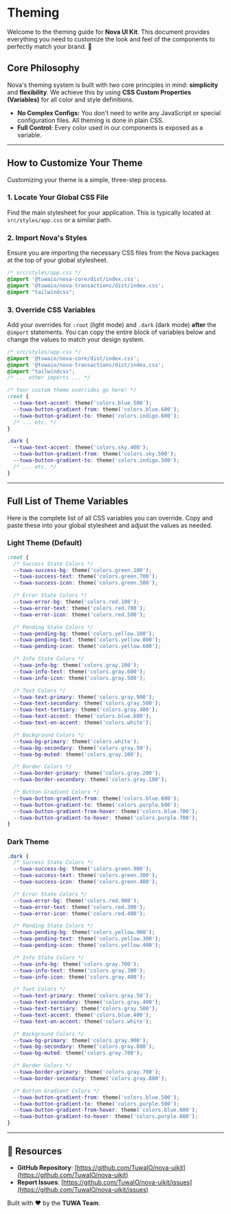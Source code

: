 # Theming

Welcome to the theming guide for **Nova UI Kit**. This document provides everything you need to customize the look and feel of the components to perfectly match your brand. 🎨

## Core Philosophy

Nova's theming system is built with two core principles in mind: **simplicity** and **flexibility**. We achieve this by using **CSS Custom Properties (Variables)** for all color and style definitions.

-   **No Complex Configs:** You don't need to write any JavaScript or special configuration files. All theming is done in plain CSS.
-   **Full Control:** Every color used in our components is exposed as a variable.

---

## How to Customize Your Theme

Customizing your theme is a simple, three-step process.

### 1. Locate Your Global CSS File

Find the main stylesheet for your application. This is typically located at `src/styles/app.css` or a similar path.

### 2. Import Nova's Styles

Ensure you are importing the necessary CSS files from the Nova packages at the top of your global stylesheet.

```css
/* src/styles/app.css */
@import '@tuwaio/nova-core/dist/index.css';
@import '@tuwaio/nova-transactions/dist/index.css';
@import "tailwindcss";
````

### 3. Override CSS Variables

Add your overrides for `:root` (light mode) and `.dark` (dark mode) **after** the `@import` statements. You can copy the entire block of variables below and change the values to match your design system.

```css
/* src/styles/app.css */
@import '@tuwaio/nova-core/dist/index.css';
@import '@tuwaio/nova-transactions/dist/index.css';
@import "tailwindcss";
/* ... other imports ... */

/* Your custom theme overrides go here! */
:root {
  --tuwa-text-accent: theme('colors.blue.500');
  --tuwa-button-gradient-from: theme('colors.blue.600');
  --tuwa-button-gradient-to: theme('colors.indigo.600');
  /* ... etc. */
}

.dark {
  --tuwa-text-accent: theme('colors.sky.400');
  --tuwa-button-gradient-from: theme('colors.sky.500');
  --tuwa-button-gradient-to: theme('colors.indigo.500');
  /* ... etc. */
}
```

-----

## Full List of Theme Variables

Here is the complete list of all CSS variables you can override. Copy and paste these into your global stylesheet and adjust the values as needed.

### Light Theme (Default)

```css
:root {
  /* Success State Colors */
  --tuwa-success-bg: theme('colors.green.100');
  --tuwa-success-text: theme('colors.green.700');
  --tuwa-success-icon: theme('colors.green.500');

  /* Error State Colors */
  --tuwa-error-bg: theme('colors.red.100');
  --tuwa-error-text: theme('colors.red.700');
  --tuwa-error-icon: theme('colors.red.500');

  /* Pending State Colors */
  --tuwa-pending-bg: theme('colors.yellow.100');
  --tuwa-pending-text: theme('colors.yellow.800');
  --tuwa-pending-icon: theme('colors.yellow.600');

  /* Info State Colors */
  --tuwa-info-bg: theme('colors.gray.100');
  --tuwa-info-text: theme('colors.gray.600');
  --tuwa-info-icon: theme('colors.gray.500');

  /* Text Colors */
  --tuwa-text-primary: theme('colors.gray.900');
  --tuwa-text-secondary: theme('colors.gray.500');
  --tuwa-text-tertiary: theme('colors.gray.400');
  --tuwa-text-accent: theme('colors.blue.600');
  --tuwa-text-on-accent: theme('colors.white');

  /* Background Colors */
  --tuwa-bg-primary: theme('colors.white');
  --tuwa-bg-secondary: theme('colors.gray.50');
  --tuwa-bg-muted: theme('colors.gray.100');

  /* Border Colors */
  --tuwa-border-primary: theme('colors.gray.200');
  --tuwa-border-secondary: theme('colors.gray.100');

  /* Button Gradient Colors */
  --tuwa-button-gradient-from: theme('colors.blue.600');
  --tuwa-button-gradient-to: theme('colors.purple.600');
  --tuwa-button-gradient-from-hover: theme('colors.blue.700');
  --tuwa-button-gradient-to-hover: theme('colors.purple.700');
}
```

### Dark Theme

```css
.dark {
  /* Success State Colors */
  --tuwa-success-bg: theme('colors.green.900');
  --tuwa-success-text: theme('colors.green.300');
  --tuwa-success-icon: theme('colors.green.400');

  /* Error State Colors */
  --tuwa-error-bg: theme('colors.red.900');
  --tuwa-error-text: theme('colors.red.300');
  --tuwa-error-icon: theme('colors.red.400');

  /* Pending State Colors */
  --tuwa-pending-bg: theme('colors.yellow.900');
  --tuwa-pending-text: theme('colors.yellow.300');
  --tuwa-pending-icon: theme('colors.yellow.400');

  /* Info State Colors */
  --tuwa-info-bg: theme('colors.gray.700');
  --tuwa-info-text: theme('colors.gray.300');
  --tuwa-info-icon: theme('colors.gray.400');

  /* Text Colors */
  --tuwa-text-primary: theme('colors.gray.50');
  --tuwa-text-secondary: theme('colors.gray.400');
  --tuwa-text-tertiary: theme('colors.gray.500');
  --tuwa-text-accent: theme('colors.blue.400');
  --tuwa-text-on-accent: theme('colors.white');

  /* Background Colors */
  --tuwa-bg-primary: theme('colors.gray.900');
  --tuwa-bg-secondary: theme('colors.gray.800');
  --tuwa-bg-muted: theme('colors.gray.700');

  /* Border Colors */
  --tuwa-border-primary: theme('colors.gray.700');
  --tuwa-border-secondary: theme('colors.gray.800');

  /* Button Gradient Colors */
  --tuwa-button-gradient-from: theme('colors.blue.500');
  --tuwa-button-gradient-to: theme('colors.purple.500');
  --tuwa-button-gradient-from-hover: theme('colors.blue.600');
  --tuwa-button-gradient-to-hover: theme('colors.purple.600');
}
```

-----

## 🔗 Resources

  - **GitHub Repository**: [https://github.com/TuwaIO/nova-uikit](https://github.com/TuwaIO/nova-uikit)
  - **Report Issues**: [https://github.com/TuwaIO/nova-uikit/issues](https://github.com/TuwaIO/nova-uikit/issues)

Built with ❤️ by the **TUWA Team**.